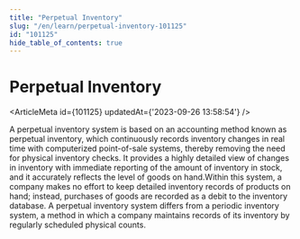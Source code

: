 ```yaml
---
title: "Perpetual Inventory"
slug: "/en/learn/perpetual-inventory-101125"
id: "101125"
hide_table_of_contents: true
---
```



# Perpetual Inventory

<ArticleMeta id={101125} updatedAt={'2023-09-26 13:58:54'} />
<div className='border-solid border-b border-t-0 my-4 border-[var(--ifm-color-gray-300)]' />

A perpetual inventory system is based on an accounting method known as perpetual inventory, which continuously records inventory changes in real time with computerized point-of-sale systems, thereby removing the need for physical inventory checks. It provides a highly detailed view of changes in inventory with immediate reporting of the amount of inventory in stock, and it accurately reflects the level of goods on hand.Within this system, a company makes no effort to keep detailed inventory records of products on hand; instead, purchases of goods are recorded as a debit to the inventory database. A perpetual inventory system differs from a periodic inventory system, a method in which a company maintains records of its inventory by regularly scheduled physical counts.
